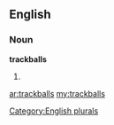 ==English==

===Noun===
'''trackballs'''

# {{plural of|[[trackball]]}}

[[Category:English plurals]]

[[ar:trackballs]]
[[my:trackballs]]